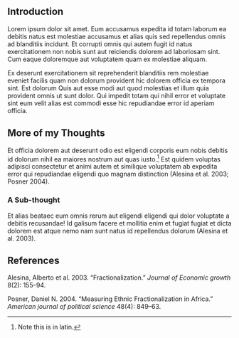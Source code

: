 ## Introduction

Lorem ipsum dolor sit amet. Eum accusamus expedita id totam laborum ea
debitis natus est molestiae accusamus et alias quis sed repellendus
omnis ad blanditiis incidunt. Et corrupti omnis qui autem fugit id natus
exercitationem non nobis sunt aut reiciendis dolorem ad laboriosam sint.
Cum eaque doloremque aut voluptatem quam ex molestiae aliquam.

Ex deserunt exercitationem sit reprehenderit blanditiis rem molestiae
eveniet facilis quam non dolorum provident hic dolorem officia ex
tempora sint. Est dolorum Quis aut esse modi aut quod molestias et illum
quia provident omnis ut sunt dolor. Qui impedit totam qui nihil error et
voluptate sint eum velit alias est commodi esse hic repudiandae error id
aperiam officia.

## More of my Thoughts

Et officia dolorem aut deserunt odio est eligendi corporis eum nobis
debitis id dolorum nihil ea maiores nostrum aut quas iusto.[^1] Est
quidem voluptas adipisci consectetur et animi autem et similique
voluptatem ab expedita error qui repudiandae eligendi quo magnam
distinction (Alesina et al. 2003; Posner 2004).

### A Sub-thought

Et alias beataec eum omnis rerum aut eligendi eligendi qui dolor
voluptate a debitis recusandae! Id galisum facere et mollitia enim et
fugiat fugiat et dicta dolorem est atque nemo nam sunt natus id
repellendus dolorum (Alesina et al. 2003).

## References

Alesina, Alberto et al. 2003. "Fractionalization." *Journal of Economic
growth* 8(2): 155--94.

Posner, Daniel N. 2004. "Measuring Ethnic Fractionalization in Africa."
*American journal of political science* 48(4): 849--63.

[^1]: Note this is in latin.
